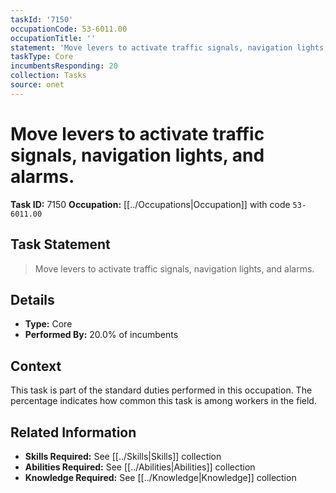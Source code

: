 ```yaml
---
taskId: '7150'
occupationCode: 53-6011.00
occupationTitle: ''
statement: 'Move levers to activate traffic signals, navigation lights, and alarms.'
taskType: Core
incumbentsResponding: 20
collection: Tasks
source: onet
---
```

# Move levers to activate traffic signals, navigation lights, and alarms.

**Task ID:** 7150
**Occupation:** [[../Occupations|Occupation]] with code `53-6011.00`

## Task Statement

> Move levers to activate traffic signals, navigation lights, and alarms.

## Details

- **Type:** Core
- **Performed By:** 20.0% of incumbents

## Context

This task is part of the standard duties performed in this occupation. The percentage indicates how common this task is among workers in the field.

## Related Information

- **Skills Required:** See [[../Skills|Skills]] collection
- **Abilities Required:** See [[../Abilities|Abilities]] collection
- **Knowledge Required:** See [[../Knowledge|Knowledge]] collection
